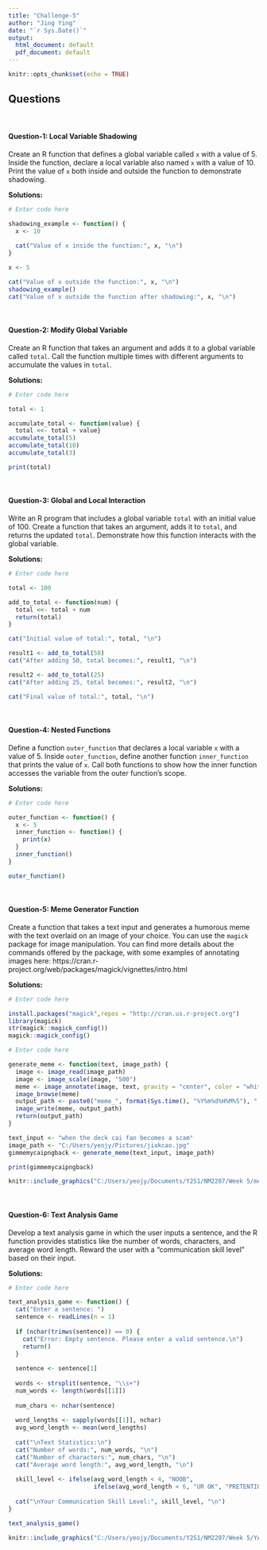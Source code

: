 ---
title: "Challenge-5"
author: "Jing Ying"
date: "`r Sys.Date()`"
output:
  html_document: default
  pdf_document: default
---

```{r setup, include=TRUE}
knitr::opts_chunk$set(echo = TRUE)
```

## Questions
<br>

#### Question-1: Local Variable Shadowing 

Create an R function that defines a global variable called `x` with a value of 5. Inside the function, declare a local variable also named `x` with a value of 10. Print the value of `x` both inside and outside the function to demonstrate shadowing.

**Solutions:**

```{r, eval=TRUE,echo=TRUE}
# Enter code here

shadowing_example <- function() {
  x <- 10  
  
  cat("Value of x inside the function:", x, "\n")
}

x <- 5 

cat("Value of x outside the function:", x, "\n")
shadowing_example()
cat("Value of x outside the function after shadowing:", x, "\n")

```
<br>

#### Question-2: Modify Global Variable

Create an R function that takes an argument and adds it to a global variable called `total`. Call the function multiple times with different arguments to accumulate the values in `total`.

**Solutions:**

```{r, eval=TRUE,echo=TRUE}
# Enter code here

total <- 1

accumulate_total <- function(value) {
  total <<- total + value}
accumulate_total(5)
accumulate_total(10)
accumulate_total(3)

print(total)

```
<br>

#### Question-3: Global and Local Interaction 

Write an R program that includes a global variable `total` with an initial value of 100. Create a function that takes an argument, adds it to `total`, and returns the updated `total`. Demonstrate how this function interacts with the global variable.

**Solutions:**

```{r, eval=TRUE,echo=TRUE}
# Enter code here

total <- 100

add_to_total <- function(num) {
  total <<- total + num
  return(total)
}

cat("Initial value of total:", total, "\n")

result1 <- add_to_total(50)
cat("After adding 50, total becomes:", result1, "\n")

result2 <- add_to_total(25)
cat("After adding 25, total becomes:", result2, "\n")

cat("Final value of total:", total, "\n")


```
<br>

#### Question-4: Nested Functions

Define a function `outer_function` that declares a local variable `x` with a value of 5. Inside `outer_function`, define another function `inner_function` that prints the value of `x`. Call both functions to show how the inner function accesses the variable from the outer function's scope.

**Solutions:**

```{r, eval=TRUE,echo=TRUE}
# Enter code here

outer_function <- function() {
  x <- 5  
  inner_function <- function() {
    print(x)  
  }
  inner_function()
}

outer_function()

```
<br>

#### Question-5: Meme Generator Function

Create a function that takes a text input and generates a humorous meme with the text overlaid on an image of your choice. You can use the `magick` package for image manipulation. You can find more details about the commands offered by the package, with some examples of annotating images here: https://cran.r-project.org/web/packages/magick/vignettes/intro.html

**Solutions:**

```{r, eval=TRUE,echo=TRUE}
# Enter code here

install.packages("magick",repos = "http://cran.us.r-project.org")
library(magick)
str(magick::magick_config())
magick::magick_config()

```

```{r, eval=TRUE,echo=TRUE}
# Enter code here

generate_meme <- function(text, image_path) {
  image <- image_read(image_path)
  image <- image_scale(image, "500")
  meme <- image_annotate(image, text, gravity = "center", color = "white", size = 20, boxcolor = "black")
  image_browse(meme)
  output_path <- paste0("meme_", format(Sys.time(), "%Y%m%d%H%M%S"), ".png")
  image_write(meme, output_path)
  return(output_path)
}

text_input <- "when the deck cai fan becomes a scam"
image_path <- "C:/Users/yeojy/Pictures/jiakcao.jpg"
gimmemycaipngback <- generate_meme(text_input, image_path)

print(gimmemycaipngback)

```
```{r, eval=TRUE,echo=TRUE}
knitr::include_graphics("C:/Users/yeojy/Documents/Y2S1/NM2207/Week 5/meme_20230911194057.png")
```



<br>

#### Question-6: Text Analysis Game  

Develop a text analysis game in which the user inputs a sentence, and the R function provides statistics like the number of words, characters, and average word length. Reward the user with a "communication skill level" based on their input.

**Solutions:**

```{r, eval=TRUE,echo=TRUE}
# Enter code here

text_analysis_game <- function() {
  cat("Enter a sentence: ")
  sentence <- readLines(n = 1)
  
  if (nchar(trimws(sentence)) == 0) {
    cat("Error: Empty sentence. Please enter a valid sentence.\n")
    return()
  }
  
  sentence <- sentence[1]
  
  words <- strsplit(sentence, "\\s+")
  num_words <- length(words[[1]])
  
  num_chars <- nchar(sentence)
  
  word_lengths <- sapply(words[[1]], nchar)
  avg_word_length <- mean(word_lengths)
  
  cat("\nText Statistics:\n")
  cat("Number of words:", num_words, "\n")
  cat("Number of characters:", num_chars, "\n")
  cat("Average word length:", avg_word_length, "\n")
  
  skill_level <- ifelse(avg_word_length < 4, "NOOB",
                        ifelse(avg_word_length < 6, "UR OK", "PRETENTIOUS"))
  
  cat("\nYour Communication Skill Level:", skill_level, "\n")
}

text_analysis_game()
```
```{r, eval=TRUE,echo=TRUE}

knitr::include_graphics("C:/Users/yeojy/Documents/Y2S1/NM2207/Week 5/YAYYAYYAYYYYAYYYAYYYYYY.png")

```

<br>